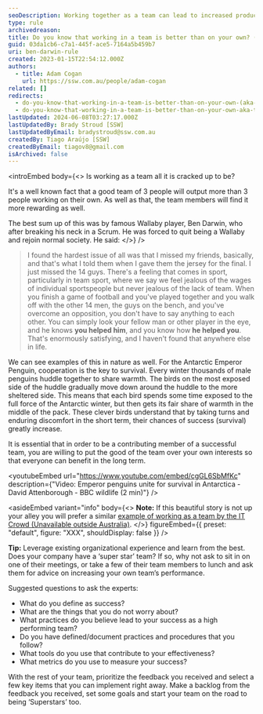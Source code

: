 ```yaml
---
seoDescription: Working together as a team can lead to increased productivity and job satisfaction, with the right mindset and support.
type: rule
archivedreason:
title: Do you know that working in a team is better than on your own? (aka The Ben Darwin rule)
guid: 03da1cb6-c7a1-445f-ace5-7164a5b459b7
uri: ben-darwin-rule
created: 2023-01-15T22:54:12.000Z
authors:
  - title: Adam Cogan
    url: https://ssw.com.au/people/adam-cogan
related: []
redirects:
  - do-you-know-that-working-in-a-team-is-better-than-on-your-own-(aka-the-ben-darwin-rule)
  - do-you-know-that-working-in-a-team-is-better-than-on-your-own-aka-the-ben-darwin-rule
lastUpdated: 2024-06-08T03:27:17.000Z
lastUpdatedBy: Brady Stroud [SSW]
lastUpdatedByEmail: bradystroud@ssw.com.au
createdBy: Tiago Araújo [SSW]
createdByEmail: tiagov8@gmail.com
isArchived: false
---
```


<introEmbed
  body={<>
Is working as a team all it is cracked up to be?

It's a well known fact that a good team of 3 people will output more than 3 people working on their own. As well as that, the team members will find it more rewarding as well.

The best sum up of this was by famous Wallaby player, Ben Darwin, who after breaking his neck in a Scrum. He was forced to quit being a Wallaby and rejoin normal society. He said:
  </>}
/>
> I found the hardest issue of all was that I missed my friends, basically, and that's what I told them when I gave them the jersey for the final. I just missed the 14 guys. There's a feeling that comes in sport, particularly in team sport, where we say we feel jealous of the wages of individual sportspeople but never jealous of the lack of team. When you finish a game of football and you've played together and you walk off with the other 14 men, the guys on the bench, and you've overcome an opposition, you don't have to say anything to each other. You can simply look your fellow man or other player in the eye, and he knows **you helped him**, and you know how **he helped you**. That's enormously satisfying, and I haven't found that anywhere else in life.

We can see examples of this in nature as well. For the Antarctic Emperor Penguin, cooperation is the key to survival. Every winter thousands of male penguins huddle together to share warmth. The birds on the most exposed side of the huddle gradually move down around the huddle to the more sheltered side. This means that each bird spends some time exposed to the full force of the Antarctic winter, but then gets its fair share of warmth in the middle of the pack. These clever birds understand that by taking turns and enduring discomfort in the short term, their chances of success (survival) greatly increase.

It is essential that in order to be a contributing member of a successful team, you are willing to put the good of the team over your own interests so that everyone can benefit in the long term.


<youtubeEmbed url="https://www.youtube.com/embed/cgGL6SbMfKc" description={"Video: Emperor penguins unite for survival in Antarctica - David Attenborough - BBC wildlife (2 min)"} />



<asideEmbed
  variant="info"
  body={<>
    **Note:** If this beautiful story is not up your alley you will prefer a similar [example of working as a team by the IT Crowd (Unavailable outside Australia)](https://www.youtube.com/watch?v=pGFGD5pj03M).
  </>}
  figureEmbed={{
    preset: "default",
    figure: "XXX",
    shouldDisplay: false
  }}
/>


**Tip:** Leverage existing organizational experience and learn from the best. Does your company have a ‘super star’ team? If so, why not ask to sit in on one of their meetings, or take a few of their team members to lunch and ask them for advice on increasing your own team’s performance.

Suggested questions to ask the experts:

* What do you define as success?
* What are the things that you do not worry about?
* What practices do you believe lead to your success as a high performing team?
* Do you have defined/document practices and procedures that you follow?
* What tools do you use that contribute to your effectiveness?
* What metrics do you use to measure your success?

With the rest of your team, prioritize the feedback you received and select a few key items that you can implement right away. Make a backlog from the feedback you received, set some goals and start your team on the road to being ‘Superstars’ too.
